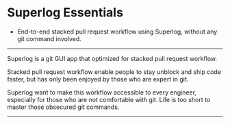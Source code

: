 
# Superlog Essentials

<Notice title="What you'll learn" type="tldr">

- End-to-end stacked pull request workflow using Superlog, without any git command involved.

</Notice>

---

Superlog is a git GUI app that optimized for stacked pull request workflow.

Stacked pull request workflow enable people to stay unblock and ship code faster, but has only been enjoyed by those who are expert in git.

Superlog want to make this workflow accessible to every engineer, especially for those who are not comfortable with git.
Life is too short to master those obsecured git commands.

---
